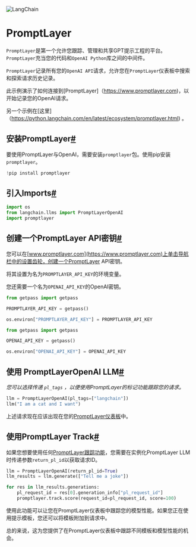 

<Head>
  <script>
    {
      `(function() {
         var _hmt = _hmt || [];
(function() {
  var hm = document.createElement("script");
  hm.src = "https://hm.baidu.com/hm.js?e60fb290e204e04c5cb6f79b0ac1e697";
  var s = document.getElementsByTagName("script")[0]; 
  s.parentNode.insertBefore(hm, s);
})();
       })();`
    }
  </script>
</Head>

![LangChain](https://pica.zhimg.com/50/v2-56e8bbb52aa271012541c1fe1ceb11a2_r.gif)



PromptLayer
============================================================

`PromptLayer`是第一个允许您跟踪、管理和共享GPT提示工程的平台。`PromptLayer`充当您的代码和`OpenAI Python`库之间的中间件。

`PromptLayer`记录所有您的`OpenAI API`请求，允许您在`PromptLayer`仪表板中搜索和探索请求历史记录。

此示例演示了如何连接到[PromptLayer]（https://www.promptlayer.com)，以开始记录您的OpenAI请求。

另一个示例在[这里]（https://python.langchain.com/en/latest/ecosystem/promptlayer.html) 。

安装PromptLayer[#](#install-promptlayer "Permalink to this headline")
-------------------------------------------------------------------------

要使用PromptLayer与OpenAI，需要安装`promptlayer`包。使用pip安装`promptlayer`。

```python
!pip install promptlayer

```

引入Imports[#](#imports "Permalink to this headline")
-------------------------------------------------

```python
import os
from langchain.llms import PromptLayerOpenAI
import promptlayer

```

创建一个PromptLayer API密钥[#](#set-the-environment-api-key "Permalink to this headline")
-----------------------------------------------------------------------------------------

您可以在[www.promptlayer.com](https://www.promptlayer.com)上单击导航栏中的设置齿轮，创建一个PromptLayer API密钥。

将其设置为名为`PROMPTLAYER_API_KEY`的环境变量。

您还需要一个名为`OPENAI_API_KEY`的OpenAI密钥。

```python
from getpass import getpass

PROMPTLAYER_API_KEY = getpass()

```

```python
os.environ["PROMPTLAYER_API_KEY"] = PROMPTLAYER_API_KEY

```

```python
from getpass import getpass

OPENAI_API_KEY = getpass()

```

```python
os.environ["OPENAI_API_KEY"] = OPENAI_API_KEY

```

使用 PromptLayerOpenAI LLM[#](#use-the-promptlayeropenai-llm-like-normal "Permalink to this headline")
---------------------------------------------------------------------------------------------------------------------

*您可以选择传递 `pl_tags` ，以便使用PromptLayer的标记功能跟踪您的请求。*

```python
llm = PromptLayerOpenAI(pl_tags=["langchain"])
llm("I am a cat and I want")

```

上述请求现在应该出现在您的[PromptLayer仪表板](https://www.promptlayer.com)中。

使用PromptLayer Track[#](#using-promptlayer-track "直达此标题的永久链接")
---------------------------------------------------------------------------------

如果您想要使用任何[PromptLayer跟踪功能](https://magniv.notion.site/Track-4deee1b1f7a34c1680d085f82567dab9)，您需要在实例化PromptLayer LLM时传递参数`return_pl_id`以获取请求ID。
```python
llm = PromptLayerOpenAI(return_pl_id=True)
llm_results = llm.generate(["Tell me a joke"])

for res in llm_results.generations:
    pl_request_id = res[0].generation_info["pl_request_id"]
    promptlayer.track.score(request_id=pl_request_id, score=100)

```

使用此功能可以让您在PromptLayer仪表板中跟踪您的模型性能。如果您正在使用提示模板，您还可以将模板附加到请求中。

总的来说，这为您提供了在PromptLayer仪表板中跟踪不同模板和模型性能的机会。